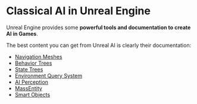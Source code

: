 # Classical AI in Unreal Engine

Unreal Engine provides some **powerful tools and documentation to create AI in Games**.

The best content you can get from Unreal AI is clearly their documentation:
- [Navigation Meshes](https://docs.unrealengine.com/5.3/en-US/navigation-system-in-unreal-engine/)
- [Behavior Trees](https://docs.unrealengine.com/5.3/en-US/behavior-trees-in-unreal-engine/)
- [State Trees](https://docs.unrealengine.com/5.3/en-US/state-tree-in-unreal-engine)
- [Environment Query System](https://docs.unrealengine.com/5.3/en-US/environment-query-system-in-unreal-engine/)
- [AI Perception](https://docs.unrealengine.com/5.3/en-US/ai-perception-in-unreal-engine)
- [MassEntity](https://docs.unrealengine.com/5.3/en-US/mass-entity-in-unreal-engine)
- [Smart Objects](https://docs.unrealengine.com/5.3/en-US/smart-objects-in-unreal-engine)